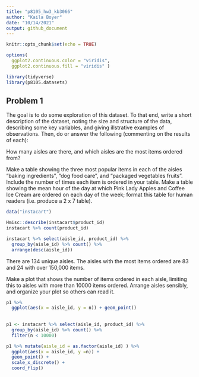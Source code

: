 ```yaml
---
title: "p8105_hw3_kb3066"
author: "Kaila Boyer"
date: "10/14/2021"
output: github_document
---
```


```r
knitr::opts_chunk$set(echo = TRUE)

options( 
  ggplot2.continuous.color = "viridis", 
  ggplot2.continuous.fill = "viridis" ) 
```

```r
library(tidyverse)
library(p8105.datasets)
```
## Problem 1

The goal is to do some exploration of this dataset. To that end, write a short description of the dataset, noting the size and structure of the data, describing some key variables, and giving illstrative examples of observations. Then, do or answer the following (commenting on the results of each):

How many aisles are there, and which aisles are the most items ordered from?


Make a table showing the three most popular items in each of the aisles “baking ingredients”, “dog food care”, and “packaged vegetables fruits”. Include the number of times each item is ordered in your table.
Make a table showing the mean hour of the day at which Pink Lady Apples and Coffee Ice Cream are ordered on each day of the week; format this table for human readers (i.e. produce a 2 x 7 table).

```r
data("instacart")

Hmisc::describe(instacart$product_id)
instacart %>% count(product_id) 

instacart %>% select(aisle_id, product_id) %>% 
  group_by(aisle_id) %>% count() %>% 
  arrange(desc(aisle_id)) 

```
There are 134 unique aisles. The aisles with the most items ordered are 83 and 24 with over 150,000 items. 

Make a plot that shows the number of items ordered in each aisle, limiting this to aisles with more than 10000 items ordered. Arrange aisles sensibly, and organize your plot so others can read it.
```r
p1 %>% 
  ggplot(aes(x = aisle_id, y = n)) + geom_point()
  
  
p1 <- instacart %>% select(aisle_id, product_id) %>% 
  group_by(aisle_id) %>% count() %>% 
  filter(n < 10000) 

p1 %>% mutate(aisle_id = as.factor(aisle_id) ) %>% 
  ggplot(aes(x = aisle_id, y =n)) + 
  geom_point() +
  scale_x_discrete() +
  coord_flip() 
```



